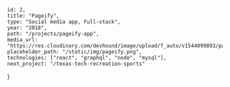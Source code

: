 	id: 2,
	title: "Pageify",
	type: "Social media app, Full-stack",
	year: "2018",
	path: "/projects/pageify-app",
	media_url: "https://res.cloudinary.com/devhound/image/upload/f_auto/v1544099893/pageify_qshu53.png",
	placeholder_path: "/static/img/pageify.png",
	technologies: ["react", "graphql", "node", "mysql"],
	next_project: "/texas-tech-recreation-sports"
}



<ProjectHeader 
	projectTitle="Pageify"
	projectDescription="Full-stack social media app"
	projectTechnicalDesc="Built with Node.js, React Native, GraphQL, and MySQL"
	url="https://pageifyapp.com/"
	projectImage="https://res.cloudinary.com/devhound/image/upload/f_auto/v1544099893/pageify_qshu53.png"
/>